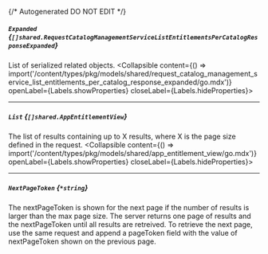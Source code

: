 {/* Autogenerated DO NOT EDIT  */}

##### `Expanded` *{`[]shared.RequestCatalogManagementServiceListEntitlementsPerCatalogResponseExpanded`}*
List of serialized related objects.
<Collapsible content={() => import('/content/types/pkg/models/shared/request_catalog_management_service_list_entitlements_per_catalog_response_expanded/go.mdx')} openLabel={Labels.showProperties} closeLabel={Labels.hideProperties}>
</Collapsible>

---
##### `List` *{`[]shared.AppEntitlementView`}*
The list of results containing up to X results, where X is the page size defined in the request.
<Collapsible content={() => import('/content/types/pkg/models/shared/app_entitlement_view/go.mdx')} openLabel={Labels.showProperties} closeLabel={Labels.hideProperties}>
</Collapsible>

---
##### `NextPageToken` *{`*string`}*
The nextPageToken is shown for the next page if the number of results is larger than the max page size.
 The server returns one page of results and the nextPageToken until all results are retreived.
 To retrieve the next page, use the same request and append a pageToken field with the value of nextPageToken shown on the previous page.


